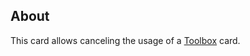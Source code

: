 {{CardPage
|description = Cancel.<br/>[[Unplayable]]
|character = Other
|rarity = Unique
|decktype = Battle
|keywords = [[Unplayable]]
}}
==About==
This card allows canceling the usage of a [[Toolbox]] card.